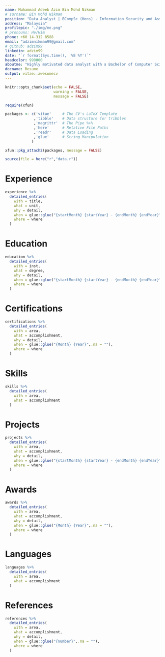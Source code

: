 ```yaml
---
name: Muhammad Adeeb Azim Bin Mohd Nikman
# surname: Bin Mohd Nikman
position: "Data Analyst | BCompSc (Hons) - Information Security and Assurance"
address: "Malaysia"
profilepic: "./img/me.png"
# pronouns: He/Him
phone: +60 14-312 8588
email: "adzimnikman99@gmail.com"
# github: adzim99
linkedin: adzim99
date: "`r format(Sys.time(), '%B %Y')`"
headcolor: 990000
aboutme: "Highly motivated data analyst with a Bachelor of Computer Science with Honours (Information Security and Assurance) and a Google Data Analytics Professional Certificate. Strong analytical and problem-solving skills with experience in data collection, cleaning, analysis, and visualization. Proficient in spreadsheets, SQL, Tableau, R and Python. Strong attention to detail and the ability to work effectively in a team. I seek opportunities to apply my skills and knowledge to drive data-driven insights and business outcomes."
docname: Resume
output: vitae::awesomecv
---
```


```r
knitr::opts_chunk$set(echo = FALSE,
                      warning = FALSE,
                      message = FALSE)

require(xfun)

packages <- c('vitae'     # The CV's LaTeX Template
             ,'tibble'    # Data structure for tribbles
             ,'magrittr'  # The Pipe %>%
             ,'here'      # Relative File Paths
             ,'readr'     # Data Loading
             ,'glue'      # String Manipulation
            )

xfun::pkg_attach2(packages, message = FALSE)

source(file = here("r","data.r"))

```

# Experience

```r

experience %>%
  detailed_entries(
    with = title,
    what = unit,
    why = detail,
    when = glue::glue("{startMonth} {startYear} - {endMonth} {endYear}",.na = ""),
    where = where
  )

```

# Education

```r

education %>%
  detailed_entries(
    with = inst,
    what = degree,
    why = detail,
    when = glue::glue("{startMonth} {startYear} - {endMonth} {endYear}",.na = ""),
    where = where
  )

```

# Certifications

```r

certifications %>%
  detailed_entries(
    with = area,
    what = accomplishment,
    why = detail,
    when = glue::glue("{Month} {Year}",.na = ""),
    where = where
  )

```

# Skills

```r

skills %>%
  detailed_entries(
    with = area,
    what = accomplishment
  )

```

\newpage

# Projects

```r

projects %>%
  detailed_entries(
    with = area,
    what = accomplishment,
    why = detail,
    when = glue::glue("{startMonth} {startYear} - {endMonth} {endYear}",.na = ""),
    where = where
  )

```

# Awards

```r

awards %>%
  detailed_entries(
    with = area,
    what = accomplishment,
    why = detail,
    when = glue::glue("{Month} {Year}",.na = ""),
    where = where
  )

```

# Languages

```r

languages %>%
  detailed_entries(
    with = area,
    what = accomplishment
  )

```

# References

```r

references %>%
  detailed_entries(
    with = area,
    what = accomplishment,
    why = detail,
    when = glue::glue("{number}",.na = ""),
    where = where
  )

```
